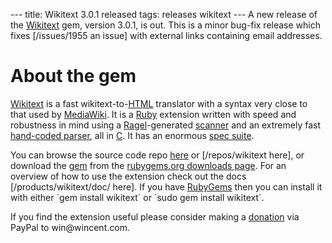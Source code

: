 ---
title: Wikitext 3.0.1 released
tags: releases wikitext
---
A new release of the [[Wikitext]] gem, version 3.0.1, is out. This is a minor bug-fix release which fixes [/issues/1955 an issue] with external links containing email addresses.

= About the gem =

[[Wikitext]] is a fast wikitext-to-[[HTML]] translator with a syntax very close to that used by [[MediaWiki]]. It is a [[Ruby]] extension written with speed and robustness in mind using a [[Ragel]]-generated [http://git.wincent.com/wikitext.git/blob/HEAD:/ext/wikitext_ragel.rl scanner] and an extremely fast [http://git.wincent.com/wikitext.git/blob/HEAD:/ext/parser.c hand-coded parser], all in [[C]]. It has an enormous [http://git.wincent.com/wikitext.git/tree/HEAD:/spec spec suite].

You can browse the source code repo [http://git.wincent.com/wikitext.git here] or [/repos/wikitext here], or download the [[gem]] from the [http://rubygems.org/gems/wikitext rubygems.org downloads page]. For an overview of how to use the extension check out the docs [/products/wikitext/doc/ here]. If you have [[RubyGems]] then you can install it with either `gem install wikitext` or `sudo gem install wikitext`.

If you find the extension useful please consider making a [https://www.paypal.com/cgi-bin/webscr?cmd=_xclick&business=win@wincent.com&item_name=Wikitext+donation&no_note=1&currency_code=EUR&lc=GB donation] via PayPal to win@wincent.com.
